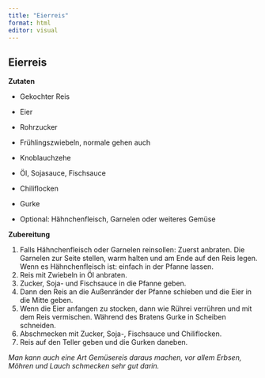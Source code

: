 ```yaml
---
title: "Eierreis"
format: html
editor: visual
---
```


## Eierreis

**Zutaten**

-   Gekochter Reis

-   Eier

-   Rohrzucker

-   Frühlingszwiebeln, normale gehen auch

-   Knoblauchzehe

-   Öl, Sojasauce, Fischsauce

-   Chiliflocken

-   Gurke

-   Optional: Hähnchenfleisch, Garnelen oder weiteres Gemüse

**Zubereitung**

1.  Falls Hähnchenfleisch oder Garnelen reinsollen: Zuerst anbraten. Die Garnelen zur Seite stellen, warm halten und am Ende auf den Reis legen. Wenn es Hähnchenfleisch ist: einfach in der Pfanne lassen.
2.  Reis mit Zwiebeln in Öl anbraten.
3.  Zucker, Soja- und Fischsauce in die Pfanne geben.
4.  Dann den Reis an die Außenränder der Pfanne schieben und die Eier in die Mitte geben.
5.  Wenn die Eier anfangen zu stocken, dann wie Rührei verrühren und mit dem Reis vermischen. Während des Bratens Gurke in Scheiben schneiden.
6.  Abschmecken mit Zucker, Soja-, Fischsauce und Chiliflocken.
7.  Reis auf den Teller geben und die Gurken daneben.

*Man kann auch eine Art Gemüsereis daraus machen, vor allem Erbsen, Möhren und Lauch schmecken sehr gut darin.*
